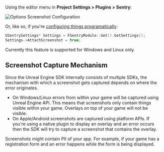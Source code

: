 Using the editor menu in **Project Settings > Plugins > Sentry**:

![Options Screenshot Configuration](./img/attach-screenshot-unreal-editor.png)

Or, like so, if you're [configuring things programatically](/platforms/unreal/configuration/options/):

```cpp
USentrySettings* Settings = FSentryModule::Get().GetSettings();
Settings->AttachScreenshot = true;
```

<Note>

Currently this feature is supported for Windows and Linux only.

</Note>

## Screenshot Capture Mechanism

Since the Unreal Engine SDK internally consists of multiple SDKs, the mechanism with which a screenshot gets captured depends on where the error originates.

- On Windows/Linux errors from within your game will be captured using Unreal Engine API. This means that screenshots only contain things visible within your game. Overlays on top of your game will not be visible.
- On Apple/Android screenshots are captured using platform APIs. If you're using a native plugin to display an overlay and an error occurs then the SDK will try to capture a screenshot that contains the overlay.

<Note>

Screenshots might contain PII of your app. For example, if your game has a registration form and an error happens while the form is being displayed.

</Note>
